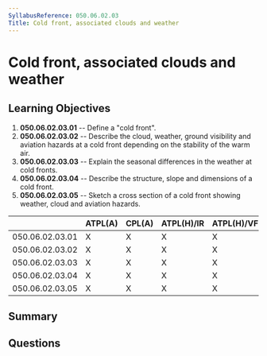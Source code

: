 ```yaml
---
SyllabusReference: 050.06.02.03
Title: Cold front, associated clouds and weather
---
```


# Cold front, associated clouds and weather

## Learning Objectives

1. **050.06.02.03.01** -- Define a "cold front".
2. **050.06.02.03.02** -- Describe the cloud, weather, ground visibility and
   aviation hazards at a cold front depending on the stability of the warm air.
3. **050.06.02.03.03** -- Explain the seasonal differences in the weather at
   cold fronts.
4. **050.06.02.03.04** -- Describe the structure, slope and dimensions of a cold
   front.
5. **050.06.02.03.05** -- Sketch a cross section of a cold front showing
   weather, cloud and aviation hazards.

|                 | ATPL(A) | CPL(A) | ATPL(H)/IR | ATPL(H)/VFR | CPL(H) | IR  | CBIR(A) |
| --------------- | ------- | ------ | ---------- | ----------- | ------ | --- | ------- |
| 050.06.02.03.01 | X       | X      | X          | X           | X      | X   | X       |
| 050.06.02.03.02 | X       | X      | X          | X           | X      | X   | X       |
| 050.06.02.03.03 | X       | X      | X          | X           | X      | X   | X       |
| 050.06.02.03.04 | X       | X      | X          | X           | X      | X   | X       |
| 050.06.02.03.05 | X       | X      | X          | X           | X      | X   | X       |

## Summary

## Questions
